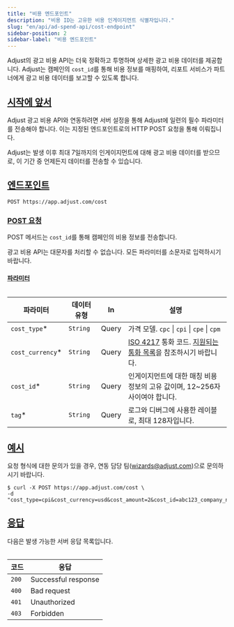 ```yaml
---
title: "비용 엔드포인트"
description: "비용 ID는 고유한 비용 인게이지먼트 식별자입니다."
slug: "en/api/ad-spend-api/cost-endpoint"
sidebar-position: 2
sidebar-label: "비용 엔드포인트"
---
```

Adjust의 광고 비용 API는 더욱 정확하고 투명하며 상세한 광고 비용 데이터를 제공합니다. Adjust는 캠페인의 `cost_id`를 통해 비용 정보를 매핑하여, 리포트 서비스가 파트너에게 광고 비용 데이터를 보고할 수 있도록 합니다.

[시작에 앞서](before-you-begin)
--------------------------

Adjust 광고 비용 API와 연동하려면 서버 설정을 통해 Adjust에 일련의 필수 파라미터를 전송해야 합니다. 이는 지정된 엔드포인트로의 HTTP POST 요청을 통해 이뤄집니다.
<callout type="note"> 

Adjust는 발생 이후 최대 7일까지의 인게이지먼트에 대해 광고 비용 데이터를 받으므로, 이 기간 중 언제든지 데이터를 전송할 수 있습니다.
</Callout> 

[엔드포인트](endpoint)
-----------------

<codeblock title="엔드포인트" highlight="/cost"> 

```http
POST https://app.adjust.com/cost
```

</CodeBlock> 

### [POST 요청](post-request)

POST 메서드는 `cost_id`를 통해 캠페인의 비용 정보를 전송합니다.
<callout type="important"> 

광고 비용 API는 대문자를 처리할 수 없습니다. 모든 파라미터를 소문자로 입력하시기 바랍니다.
</Callout> 

#### [파라미터](parameters)

<table search> 

|        파라미터        |  데이터 유형  |  In   |                                                                    설명                                                                     |
|--------------------|----------|-------|-------------------------------------------------------------------------------------------------------------------------------------------|
| `cost_type`\*     | `String` | Query | 가격 모델. `cpc` \| `cpi` \| `cpe` \| `cpm`                                                                                                   |
| `cost_currency`\* | `String` | Query | [ISO 4217](https://www.iban.com/currency-codes) 통화 코드. [지원되는 통화 목록](https://help.adjust.com/en/article/supported-currencies)을 참조하시기 바랍니다. |
| `cost_id`\*       | `String` | Query | 인게이지먼트에 대한 매칭 비용 정보의 고유 값이며, 12~256자 사이여야 합니다.                                                                                            |
| `tag`\*           | `String` | Query | 로그와 디버그에 사용한 레이블로, 최대 128자입니다.                                                                                                            |

</Table> 

[예시](example)
-------------

<callout type="tip"> 

요청 형식에 대한 문의가 있을 경우, 연동 담당 팀\([wizards@adjust.com](mailto:wizards@adjust.com)\)으로 문의하시기 바랍니다.
</Callout> <codeblock title="cURL" highlight="cost_type, cost_currency, cost_amount, cost_id, tag"> 

```console
$ curl -X POST https://app.adjust.com/cost \
-d "cost_type=cpi&cost_currency=usd&cost_amount=2&cost_id=abc123_company_name_test_1&tag=company_name_test"
```

</CodeBlock> 

[응답](responses)
---------------

다음은 발생 가능한 서버 응답 목록입니다.
<table> 

|  코드   |         응답          |
|-------|---------------------|
| `200` | Successful response |
| `400` | Bad request         |
| `401` | Unauthorized        |
| `403` | Forbidden           |

</Table>

